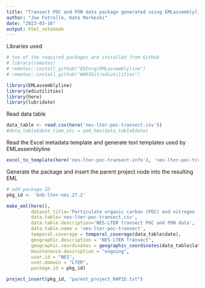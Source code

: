 ```yaml
---
title: "Transect POC and PON data package generated using EMLassemblyline and ediutilities"
author: "Joe Futrelle, Kate Morkeski"
date: "2023-03-16"
output: html_notebook
---
```


Libraries used

```r
# two of the required packages are installed from GitHub
# library(remotes)
# remotes::install_github("EDIorg/EMLassemblyline")
# remotes::install_github("WHOIGit/ediutilities")

library(EMLassemblyline)
library(ediutilities)
library(here)
library(lubridate)
```

Read data table

```r
data_table <- read.csv(here('nes-lter-poc-transect.csv'))
#data_table$date_time_utc = ymd_hms(data_table$date)
```

Read the Excel metadata template and generate text templates used by
EMLassemblyline

```r
excel_to_template(here('nes-lter-poc-transect-info'), 'nes-lter-poc-transect', rights='CC0')
```
Generate the package and insert the parent project node into the resulting EML

```r
# add package ID
pkg_id <- 'knb-lter-nes.27.2'

make_eml(here(),
         dataset.title='Particulate organic carbon (POC) and nitrogen (PON) from Northeast U.S. Shelf Long Term Ecological Research (NES-LTER) Transect cruises, ongoing since 2017',
         data.table='nes-lter-poc-transect.csv',
         data.table.description='NES-LTER transect POC and PON data',
         data.table.name = 'nes-lter-poc-transect',
         temporal.coverage = temporal_coverage(data_table$date),
         geographic.description = "NES-LTER Transect",
         geographic.coordinates = geographic_coordinates(data_table$latitude, data_table$longitude),
         maintenance.description = "ongoing",
         user.id = "NES",
         user.domain = "LTER",
         package.id = pkg_id)

project_insert(pkg_id, "parent_project_RAPID.txt")

```
